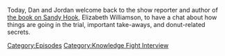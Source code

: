 {{Episode
    | title           = Elizabeth Williamson Returns
    | caption         = [https://knowledgefight.libsyn.com/710-elizabeth-williamson-returns Listen to this episode on Libsyn]
    | episodeNumber   = 710
    | length          = 01:09:57
    | airDate         = August 2, 2022
    | previousEpisode = [[709: 2 Dan's 2 War]]
    | nextEpisode     = [[711: August 2, 2022]]
}}

{{Stub}}

Today, Dan and Jordan welcome back to the show reporter and author of [https://www.penguinrandomhouse.com/books/624175/sandy-hook-by-elizabeth-williamson/ the book on Sandy Hook], Elizabeth Williamson, to have a chat about how things are going in the trial, important take-aways, and donut-related secrets.

[[Category:Episodes]]
[[Category:Knowledge Fight Interview]]
